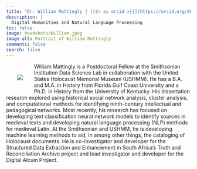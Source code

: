 ```yaml
---
title: "Dr. William Mattingly | [{{< ai orcid >}}](https://orcid.org/0000-0001-9668-3683) [{{< ai google-scholar >}}](https://scholar.google.com/citations?user=gBRB_OkAAAAJ&hl=en&oi=ao) [{{< ai cv >}}]() [{{< fa brands github >}}](https://github.com/rdikow) [{{< fa envelope >}}](mailto:dikowr@si.edu) [{{< fa brands twitter >}}](https://twitter.com/wjb_mattingly)"
description: |
  Digital Humanities and Natural Language Processing
toc: false
image: headshots/William.jpeg
image-alt: Portrait of William Mattingly
comments: false
search: false
---
```

::: {.content-container}
::: {.header-block}

<div>
  <div style="float: left; position: relative; top: 0px; padding: 30px;">
  ![](headshots/William.jpeg)
  </div>

William Mattingly is a Postdoctoral Fellow at the Smithsonian Institution Data Science Lab in collaboration with the United States Holocaust Memorial Museum (USHMM). He has a B.A. and M.A. in History from Florida Gulf Coast University and a Ph.D. in History from the University of Kentucky. His dissertation research explored using historical social network analysis, cluster analysis, and computational methods for identifying ninth-century intellectual and pedagogical networks. Most recently, his research has focused on developing text classification neural network models to identify sources in medieval texts and developing natural language processing (NLP) methods for medieval Latin. At the Smithsonian and USHMM, he is developing machine learning methods to aid, in among other things, the cataloging of Holocaust documents. He is co-investigator and developer for the Structured Data Extraction and Enhancement in South Africa’s Truth and Reconciliation Archive project and lead investigator and developer for the Digital Alcuin Project.

</div>
:::
:::
